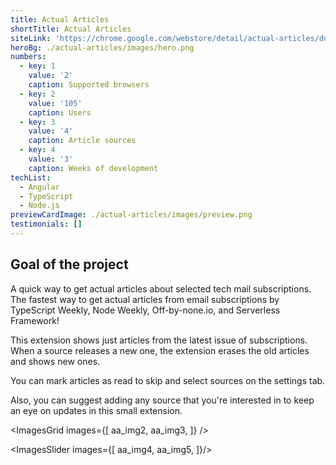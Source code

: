```yaml
---
title: Actual Articles
shortTitle: Actual Articles
siteLink: 'https://chrome.google.com/webstore/detail/actual-articles/ddbickhjbnilcnockbgiebikjhpidhdo'
heroBg: ./actual-articles/images/hero.png
numbers:
  - key: 1
    value: '2'
    caption: Supported browsers
  - key: 2
    value: '105'
    caption: Users
  - key: 3
    value: '4'
    caption: Article sources
  - key: 4
    value: '3'
    caption: Weeks of development
techList:
  - Angular
  - TypeScript
  - Node.js
previewCardImage: ./actual-articles/images/preview.png
testimonials: []
---
```


## <Highlight>Goal</Highlight> of the project

A quick way to get actual articles about selected tech mail subscriptions.
The fastest way to get actual articles from email subscriptions by TypeScript Weekly, Node Weekly, Off-by-none.io, and Serverless Framework!

This extension shows just articles from the latest issue of subscriptions. When a source releases a new one, the extension erases the old articles and shows new ones.

You can mark articles as read to skip and select sources on the settings tab.

Also, you can suggest adding any source that you're interested in to keep an eye on updates in this small extension.

<ExpandedImage
  src={aa_expanded}
/>

<ImagesGrid
  images={[
    aa_img2,
    aa_img3,
  ]}
/>

<ImagesSlider images={[
  aa_img4,
  aa_img5,
]}/>

